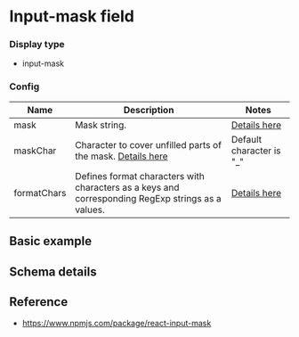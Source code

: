 # Input-mask field

### Display type

- input-mask

### Config
|Name |Description|Notes|
|-----|-----------|-----|
|mask|Mask string.| [Details here](https://www.npmjs.com/package/react-input-mask#mask--string)|
|maskChar|Character to cover unfilled parts of the mask. [Details here](https://www.npmjs.com/package/react-input-mask#maskchar--string)|Default character is "_"|
|formatChars|Defines format characters with characters as a keys and corresponding RegExp strings as a values.| [Details here](https://www.npmjs.com/package/react-input-mask#formatchars--object)|

## Basic example


<InputMaskField />

## Schema details



<SchemaViewer value={schema} />

## Reference

- https://www.npmjs.com/package/react-input-mask
